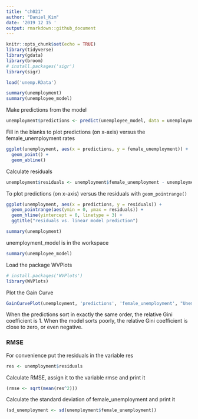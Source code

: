 ```yaml
---
title: "ch021"
author: "Daniel_Kim"
date: '2019 12 15 '
output: rmarkdown::github_document
---
```


```r
knitr::opts_chunk$set(echo = TRUE)
library(tidyverse)
library(gdata)
library(broom)
# install.packages('sigr')
library(sigr)
```

```r
load('unemp.RData')
```

```r
summary(unemployment)
summary(unemployee_model)
```

Make predictions from the model

```r
unemployment$predictions <- predict(unemployee_model, data = unemployment)
```

Fill in the blanks to plot predictions (on x-axis) versus the female_unemployment rates

```r
ggplot(unemployment, aes(x = predictions, y = female_unemployment)) + 
  geom_point() + 
  geom_abline()
```

Calculate residuals

```r
unemployment$residuals <- unemployment$female_unemployment - unemployment$predictions
```


To plot predictions (on x-axis) versus the residuals with `geom_pointrange()` 

```r
ggplot(unemployment, aes(x = predictions, y = residuals)) + 
  geom_pointrange(aes(ymin = 0, ymax = residuals)) + 
  geom_hline(yintercept = 0, linetype = 3) + 
  ggtitle("residuals vs. linear model prediction")
```

```r
summary(unemployment)
```

unemployment_model is in the workspace

```r
summary(unemployee_model)
```

Load the package WVPlots

```r
# install.packages('WVPlots')
library(WVPlots)
```


Plot the Gain Curve

```r
GainCurvePlot(unemployment, 'predictions', 'female_unemployment', "Unemployment model")
```

When the predictions sort in exactly the same order, the relative Gini coefficient is 1. When the model sorts poorly, the relative Gini coefficient is close to zero, or even negative.

### RMSE

For convenience put the residuals in the variable res

```r
res <- unemployment$residuals
```

Calculate RMSE, assign it to the variable rmse and print it

```r
(rmse <- sqrt(mean(res^2)))
```

Calculate the standard deviation of female_unemployment and print it

```r
(sd_unemployment <- sd(unemployment$female_unemployment))
```


